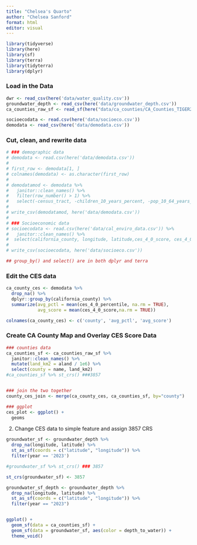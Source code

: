```yaml
---
title: "Chelsea's Quarto"
author: "Chelsea Sanford"
format: html
editor: visual
---
```


```r
library(tidyverse)
library(here)
library(sf)
library(terra)
library(tidyterra)
library(dplyr)
```

### Load in the Data

```r
dwr <- read_csv(here('data/water_quality.csv'))
groundwater_depth <- read_csv(here('data/groundwater_depth.csv'))
ca_counties_raw_sf <- read_sf(here("data/ca_counties/CA_Counties_TIGER2016.shp"))

socioecodata <- read.csv(here('data/socioeco.csv'))
demodata <- read_csv(here('data/demodata.csv')) 
```

### Cut, clean, and rewrite data

```r
# ### demographic data
# demodata <- read.csv(here('data/demodata.csv')) 
# 
# first_row <- demodata[1, ] 
# colnames(demodata) <- as.character(first_row)
# 
# demodatamod <- demodata %>% 
#   janitor::clean_names() %>% 
#   filter(row_number() > 1) %>% 
#   select(-census_tract, -children_10_years_percent, -pop_10_64_years_percent, -elderly_64_years_percent)
# 
# write_csv(demodatamod, here('data/demodata.csv'))
# 
# ### Socioeconomic data
# socioecodata <- read.csv(here('data/cal_enviro_data.csv')) %>% 
#   janitor::clean_names() %>% 
#  select(california_county, longitude, latitude,ces_4_0_score, ces_4_0_percentile, ces_4_0_percentile_range, # drinking_water, drinking_water_pctl, lead, lead_pctl, poverty, poverty_pctl)
# 
# write_csv(socioecodata, here('data/socioeco.csv'))

## group_by() and select() are in both dplyr and terra
```

######################################################################################################################### 

### Edit the CES data
```r
ca_county_ces <- demodata %>% 
  drop_na() %>%   
  dplyr::group_by(california_county) %>% 
  summarize(avg_pctl = mean(ces_4_0_percentile, na.rm = TRUE),
            avg_score = mean(ces_4_0_score,na.rm = TRUE)) 

colnames(ca_county_ces) <- c('county', 'avg_pctl', 'avg_score')
```

### Create CA County Map and Overlay CES Score Data
```r
### counties data
ca_counties_sf <- ca_counties_raw_sf %>% 
  janitor::clean_names() %>%
  mutate(land_km2 = aland / 1e6) %>%
  select(county = name, land_km2)
#ca_counties_sf %>% st_crs() ###3857


### join the two together
county_ces_join <- merge(ca_county_ces, ca_counties_sf, by="county")

### ggplot
ces_plot <- ggplot() +
  geoms

```


2.  Change CES data to simple feature and assign 3857 CRS

```r
groundwater_sf <- groundwater_depth %>% 
  drop_na(longitude, latitude) %>% 
  st_as_sf(coords = c("latitude", "longitude")) %>% 
  filter(year == '2023')

#groundwater_sf %>% st_crs() ### 3857

st_crs(groundwater_sf) <- 3857
```

```r
groundwater_sf_depth <- groundwater_depth %>% 
  drop_na(longitude, latitude) %>% 
  st_as_sf(coords = c("latitude", "longitude")) %>% 
  filter(year == "2023")


ggplot() +
  geom_sf(data = ca_counties_sf) +
  geom_sf(data = groundwater_sf, aes(color = depth_to_water)) +
  theme_void()
```
